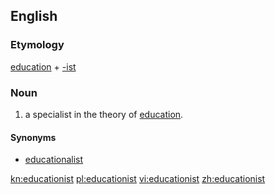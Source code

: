 ==English==

===Etymology===
[[education]] + [[-ist]]

===Noun===
{{en-noun}}

# a specialist in the theory of [[education]].

====Synonyms====
* [[educationalist]]

[[kn:educationist]]
[[pl:educationist]]
[[vi:educationist]]
[[zh:educationist]]